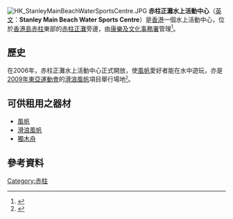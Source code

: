 [[File:HK_StanleyMainBeachWaterSportsCentre.JPG|thumb]]
'''赤柱正灘水上活動中心'''（[[英文|英文]]：'''Stanley Main Beach Water Sports Centre'''）是[[香港|香港]]一個水上活動中心，位於[[香港島|香港島]][[赤柱|赤柱]]東部的[[赤柱正灘|赤柱正灘]]旁邊，由[[康樂及文化事務署|康樂及文化事務署]]管理<ref>{{Cite web |url=http://www.lcsd.gov.hk/tc/watersport/index/inde_stan.html |title=康樂及文化事務署 - 赤柱正灘水上活動中心 |access-date=2017-12-31 |archive-date=2019-12-07 |archive-url=https://web.archive.org/web/20191207200031/https://www.lcsd.gov.hk/tc/watersport/index/inde_stan.html |dead-url=no }}</ref>。

==歷史==
在2006年，赤柱正灘水上活動中心正式開放，使[[風帆|風帆]]愛好者能在水中遊玩，亦是[[2009年東亞運動會|2009年東亞運動會]]的[[滑浪風帆|滑浪風帆]]項目舉行場地<small><ref>{{cite web |language=zh-hk |url=http://www.2009eastasiangames.hk/tc/sport/venues.html |title=東亞運動會比賽場地 |publisher=[[2009年東亞運動會|''www.2009eastasiangames.hk'']] |date= |accessdate=2009-10-06 |deadurl=yes |archiveurl=https://web.archive.org/web/20090725035553/http://www.2009eastasiangames.hk/tc/sport/venues.html |archivedate=2009-07-25 }}</ref></small>。

==可供租用之器材==
*[[風帆|風帆]]
*[[滑浪風帆|滑浪風帆]]
*[[獨木舟|獨木舟]]

==參考資料==
{{reflist}}

{{HK-cult-stub}}

{{模板:香港水上活動中心}}
[[Category:赤柱|Category:赤柱]]